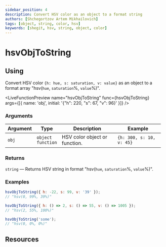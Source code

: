 ```yaml
---
sidebar_position: 4
description: Convert HSV color as an object to a format string
authors: [Shchegortzov Artem Mikhailovich]
tags: [object, string, color, hsv]
keywords: [shegit, hsv, string, object, color]
---
```




# hsvObjToString

## Using

Convert HSV color `{h: hue, s: saturation, v: value}` as an object to a format array "hsv(`hue`, `saturation`%, `value`%)".

<LiveFunctionPreview
  name="hsvObjToString"
  func={hsvObjToString}
  args={[{ name: 'obj', initial: '{"h": 220, "s": 67, "v": 96}' }]}
/>

### Arguments

| Argument | Type                       | Description                   | Example                  |
| -------- | -------------------------- | ----------------------------- | ------------------------ |
| `obj`    | `object` <br /> `function` | HSV color object or function. | `{h: 300, s: 10, v: 45}` |

### Returns

`string` — Returns HSV string in format "hsv(`hue`, `saturation`%, `value`%)".

### Examples

```js
hsvObjToString({ h: -22, s: 99, v: '39' });
// "hsv(0, 99%, 39%)"

hsvObjToString({ h: () => 2, s: () => 55, v: () => 1005 });
// "hsv(2, 55%, 100%)"

hsvObjToString('some');
// "hsv(0, 0%, 0%)"
```

## Resources

<Resources constants={constants} />
